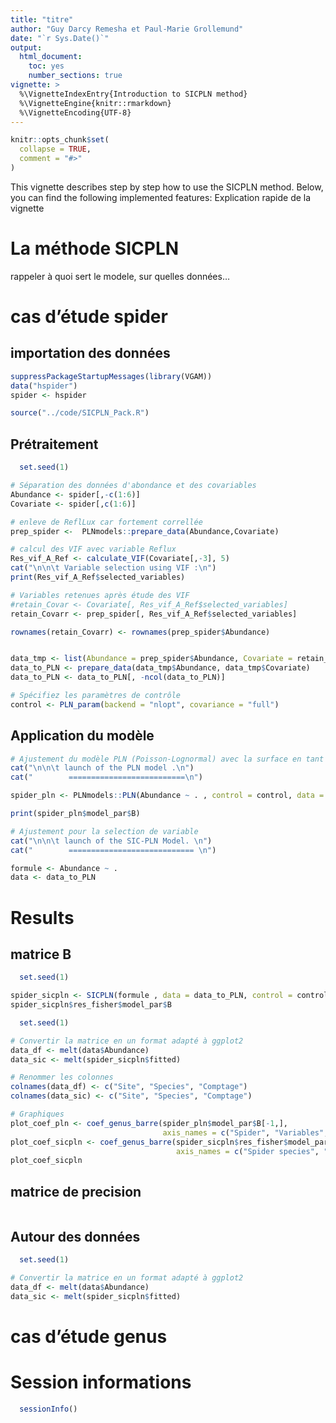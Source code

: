 ```yaml
---
title: "titre"
author: "Guy Darcy Remesha et Paul-Marie Grollemund"
date: "`r Sys.Date()`"
output:
  html_document:
    toc: yes
    number_sections: true
vignette: >
  %\VignetteIndexEntry{Introduction to SICPLN method}
  %\VignetteEngine{knitr::rmarkdown}
  %\VignetteEncoding{UTF-8}
---
```


```r
knitr::opts_chunk$set(
  collapse = TRUE,
  comment = "#>"
)
```



This vignette describes step by step how to use the SICPLN method. 
Below, you can find the following implemented features:
Explication rapide de la vignette

# La méthode SICPLN

rappeler à quoi sert le modele, sur quelles données...

# cas d'étude spider

## importation des données

```r

suppressPackageStartupMessages(library(VGAM))
data("hspider")
spider <- hspider

```

```r


source("../code/SICPLN_Pack.R")
```





## Prétraitement 

```r
  set.seed(1)

# Séparation des données d'abondance et des covariables
Abundance <- spider[,-c(1:6)]
Covariate <- spider[,c(1:6)]

# enleve de ReflLux car fortement correllée
prep_spider <-  PLNmodels::prepare_data(Abundance,Covariate)

# calcul des VIF avec variable Reflux
Res_vif_A_Ref <- calculate_VIF(Covariate[,-3], 5)
cat("\n\n\t Variable selection using VIF :\n")
print(Res_vif_A_Ref$selected_variables)

# Variables retenues après étude des VIF
#retain_Covar <- Covariate[, Res_vif_A_Ref$selected_variables]
retain_Covarr <- prep_spider[, Res_vif_A_Ref$selected_variables]

rownames(retain_Covarr) <- rownames(prep_spider$Abundance)


data_tmp <- list(Abundance = prep_spider$Abundance, Covariate = retain_Covarr)
data_to_PLN <- prepare_data(data_tmp$Abundance, data_tmp$Covariate)
data_to_PLN <- data_to_PLN[, -ncol(data_to_PLN)]

# Spécifiez les paramètres de contrôle
control <- PLN_param(backend = "nlopt", covariance = "full")

```



## Application du modèle 

```r
# Ajustement du modèle PLN (Poisson-Lognormal) avec la surface en tant qu'offset
cat("\n\n\t launch of the PLN model .\n")
cat("        ==========================\n")

spider_pln <- PLNmodels::PLN(Abundance ~ . , control = control, data = data_to_PLN) 
```

```r
print(spider_pln$model_par$B)

```

```r
# Ajustement pour la selection de variable
cat("\n\n\t launch of the SIC-PLN Model. \n")
cat("        ============================ \n")

formule <- Abundance ~ .
data <- data_to_PLN


```

# Results
## matrice B 


```r
  set.seed(1)

spider_sicpln <- SICPLN(formule , data = data_to_PLN, control = control)
spider_sicpln$res_fisher$model_par$B
```



```r
  set.seed(1)

# Convertir la matrice en un format adapté à ggplot2
data_df <- melt(data$Abundance)
data_sic <- melt(spider_sicpln$fitted) 

# Renommer les colonnes
colnames(data_df) <- c("Site", "Species", "Comptage")
colnames(data_sic) <- c("Site", "Species", "Comptage")

# Graphiques
plot_coef_pln <- coef_genus_barre(spider_pln$model_par$B[-1,], 
                                  axis_names = c("Spider", "Variables", "Coefficients value", "PLN"), data)
plot_coef_sicpln <- coef_genus_barre(spider_sicpln$res_fisher$model_par$B[-1,],
                                     axis_names = c("Spider species", "Variables", "Coefficients value", "SICPLN"), data)
plot_coef_sicpln
```


## matrice de precision
```r

```

## Autour des données

```r
  set.seed(1)

# Convertir la matrice en un format adapté à ggplot2
data_df <- melt(data$Abundance)
data_sic <- melt(spider_sicpln$fitted)
```


# cas d'étude genus




# Session informations
```r
  sessionInfo()
```




